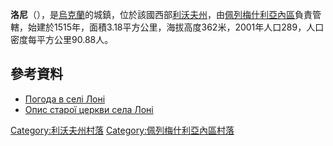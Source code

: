 {{coord|49|43|49|N|24|40|23|E|scale:100000|display=title}}

'''洛尼'''（{{lang-uk|Лоні}}），是[[烏克蘭|烏克蘭]]的城鎮，位於該國西部[[利沃夫州|利沃夫州]]，由[[佩列梅什利亞內區|佩列梅什利亞內區]]負責管轄，始建於1515年，面積3.18平方公里，海拔高度362米，2001年人口289，人口密度每平方公里90.88人。

==參考資料==
* [http://weather.in.ua/ua/l'vovskaja/13827 Погода в селі Лоні] {{Wayback|url=http://weather.in.ua/ua/l%27vovskaja/13827 |date=20160305105002 }}
* [http://pilgrimage.org.ua/sacral_objects/1200 Опис старої церкви села Лоні]{{dead link|date=2018年3月 |bot=InternetArchiveBot |fix-attempted=yes }}

[[Category:利沃夫州村落|Category:利沃夫州村落]]
[[Category:佩列梅什利亞內區村落|Category:佩列梅什利亞內區村落]]


{{Lviv-geo-stub}}